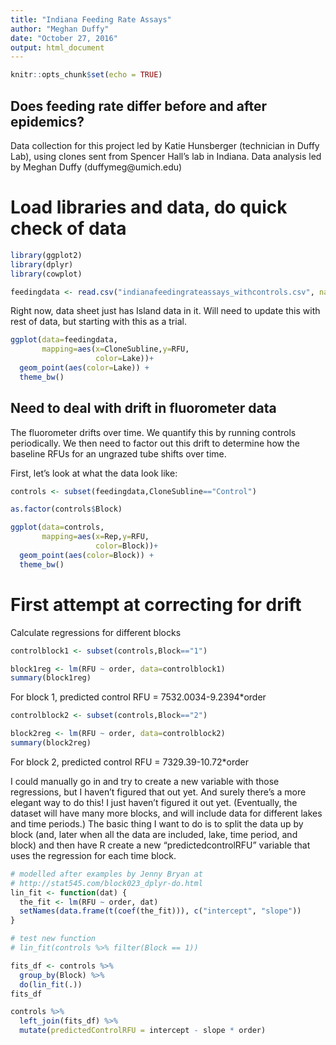 ```yaml
---
title: "Indiana Feeding Rate Assays"
author: "Meghan Duffy"
date: "October 27, 2016"
output: html_document
---
```


```r
knitr::opts_chunk$set(echo = TRUE)
```

## Does feeding rate differ before and after epidemics?

Data collection for this project led by Katie Hunsberger (technician in Duffy Lab), using clones sent from Spencer Hall's lab in Indiana. Data analysis led by Meghan Duffy (duffymeg@umich.edu)

# Load libraries and data, do quick check of data
```r
library(ggplot2)
library(dplyr)
library(cowplot)

feedingdata <- read.csv("indianafeedingrateassays_withcontrols.csv", na.strings=".")

```
Right now, data sheet just has Island data in it. Will need to update this with rest of data, but starting with this as a trial.

```r
ggplot(data=feedingdata,
       mapping=aes(x=CloneSubline,y=RFU,
                   color=Lake))+
  geom_point(aes(color=Lake)) +
  theme_bw() 
```

## Need to deal with drift in fluorometer data
The fluorometer drifts over time. We quantify this by running controls periodically. We then need to factor out this drift to determine how the baseline RFUs for an ungrazed tube shifts over time. 

First, let's look at what the data look like:
```r
controls <- subset(feedingdata,CloneSubline=="Control")

as.factor(controls$Block)

ggplot(data=controls,
       mapping=aes(x=Rep,y=RFU,
                   color=Block))+
  geom_point(aes(color=Block)) +
  theme_bw() 

```

# First attempt at correcting for drift
Calculate regressions for different blocks
```r
controlblock1 <- subset(controls,Block=="1")

block1reg <- lm(RFU ~ order, data=controlblock1)
summary(block1reg)
```

For block 1, predicted control RFU = 7532.0034-9.2394*order

```r
controlblock2 <- subset(controls,Block=="2")

block2reg <- lm(RFU ~ order, data=controlblock2)
summary(block2reg)
```

For block 2, predicted control RFU = 7329.39-10.72*order

I could manually go in and try to create a new variable with those regressions, but I haven't figured that out yet. And surely there's a more elegant way to do this! I just haven't figured it out yet. (Eventually, the dataset will have many more blocks, and will include data for different lakes and time periods.) The basic thing I want to do is to split the data up by block (and, later when all the data are included, lake, time period, and block) and then have R create a new "predictedcontrolRFU" variable that uses the regression for each time block.

```r
# modelled after examples by Jenny Bryan at
# http://stat545.com/block023_dplyr-do.html
lin_fit <- function(dat) {
  the_fit <- lm(RFU ~ order, dat)
  setNames(data.frame(t(coef(the_fit))), c("intercept", "slope"))
}

# test new function
# lin_fit(controls %>% filter(Block == 1))

fits_df <- controls %>%
  group_by(Block) %>% 
  do(lin_fit(.))
fits_df

controls %>%
  left_join(fits_df) %>%
  mutate(predictedControlRFU = intercept - slope * order)
```

